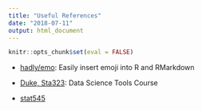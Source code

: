 ```yaml
---
title: "Useful References"
date: "2018-07-11"
output: html_document
---
```


```r
knitr::opts_chunk$set(eval = FALSE)
```


- [hadly/emo](https://github.com/hadley/emo): Easily insert emoji into R and RMarkdown


- [Duke, Sta323](http://www2.stat.duke.edu/~cr173/Sta323_Sp18/): Data Science Tools Course

- [stat545](http://stat545.com/)